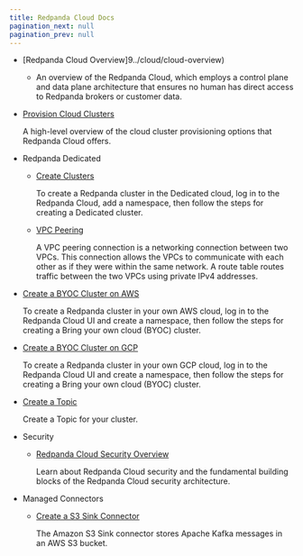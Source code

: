 ```yaml
---
title: Redpanda Cloud Docs
pagination_next: null
pagination_prev: null
---
```


<head>
    <meta name="title" content="Redpanda Cloud Docs"/>
    <meta name="description" content="Redpanda Cloud Docs"/>
</head>

- [Redpanda Cloud Overview]9../cloud/cloud-overview)

    - An overview of the Redpanda Cloud, which employs a control plane and data plane architecture that ensures no human has direct access to Redpanda brokers or customer data.

- [Provision Cloud Clusters](../cloud/dedicated-byoc)

    A high-level overview of the cloud cluster provisioning options that Redpanda Cloud offers.

- Redpanda Dedicated
  - [Create Clusters](../cloud/create-dedicated-cloud-cluster-aws)

    To create a Redpanda cluster in the Dedicated cloud, log in to the Redpanda Cloud, add a namespace, then follow the steps for creating a Dedicated cluster.

  - [VPC Peering](../cloud/vpc-peering)

    A VPC peering connection is a networking connection between two VPCs. This connection allows the VPCs to communicate with each other as if they were within the same network. A route table routes traffic between the two VPCs using private IPv4 addresses.

- [Create a BYOC Cluster on AWS](../cloud/create-byoc-cluster-aws)

    To create a Redpanda cluster in your own AWS cloud, log in to the Redpanda Cloud UI and create a namespace, then follow the steps for creating a Bring your own cloud (BYOC) cluster.

- [Create a BYOC Cluster on GCP](../cloud/create-byoc-cluster-gcp)

    To create a Redpanda cluster in your own GCP cloud, log in to the Redpanda Cloud UI and create a namespace, then follow the steps for creating a Bring your own cloud (BYOC) cluster.

- [Create a Topic](../cloud/create-topic)

    Create a Topic for your cluster.

- Security
  - [Redpanda Cloud Security Overview](../cloud/security/security-overview)

    Learn about Redpanda Cloud security and the fundamental building blocks of the Redpanda Cloud security architecture.

- Managed Connectors
  - [Create a S3 Sink Connector](../cloud/managed-connectors/create-s3-sink-connector)

    The Amazon S3 Sink connector stores Apache Kafka messages in an AWS S3 bucket.
